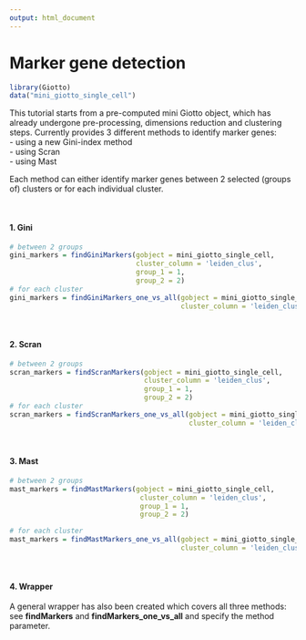 ```yaml
---
output: html_document
---
```



# Marker gene detection 

```r
library(Giotto)
data("mini_giotto_single_cell")
```
This tutorial starts from a pre-computed mini Giotto object, which has already undergone pre-processing, dimensions reduction and clustering steps.  Currently provides 3 different methods to identify marker genes:  
- using a new Gini-index method  
- using Scran  
- using Mast  

Each  method can either identify marker genes between 2 selected (groups of) clusters or for each individual cluster.  

$~$

#### 1. Gini
```r
# between 2 groups
gini_markers = findGiniMarkers(gobject = mini_giotto_single_cell,
                               cluster_column = 'leiden_clus',
                               group_1 = 1,
                               group_2 = 2)
# for each cluster
gini_markers = findGiniMarkers_one_vs_all(gobject = mini_giotto_single_cell,
                                          cluster_column = 'leiden_clus')
```

$~$

#### 2. Scran
```r
# between 2 groups
scran_markers = findScranMarkers(gobject = mini_giotto_single_cell,
                                 cluster_column = 'leiden_clus',
                                 group_1 = 1,
                                 group_2 = 2)
# for each cluster
scran_markers = findScranMarkers_one_vs_all(gobject = mini_giotto_single_cell,
                                            cluster_column = 'leiden_clus')
```

$~$

#### 3. Mast
```r
# between 2 groups
mast_markers = findMastMarkers(gobject = mini_giotto_single_cell,
                                cluster_column = 'leiden_clus',
                                group_1 = 1,
                                group_2 = 2)

# for each cluster
mast_markers = findMastMarkers_one_vs_all(gobject = mini_giotto_single_cell,
                                          cluster_column = 'leiden_clus')
```

$~$

#### 4. Wrapper
A general wrapper has also been created which covers all three methods:  
see **findMarkers**  and **findMarkers_one_vs_all** and specify the method parameter.  





